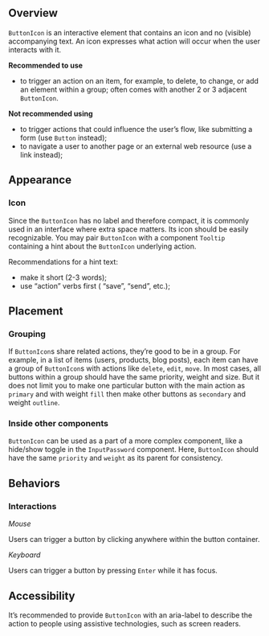 ## Overview

`ButtonIcon` is an interactive element that contains an icon and no (visible) accompanying text. An icon expresses what action will occur when the user interacts with it.

**Recommended to use**

- to trigger an action on an item, for example, to delete, to change, or add an element within a group; often comes with another 2 or 3 adjacent `ButtonIcon`.

**Not recommended using**

- to trigger actions that could influence the user’s flow, like submitting a form (use `Button` instead);
- to navigate a user to another page or an external web resource (use a link instead);

## Appearance

### Icon

Since the `ButtonIcon` has no label and therefore compact, it is commonly used in an interface where extra space matters. Its icon should be easily recognizable. You may pair `ButtonIcon` with a component `Tooltip` containing a hint about the `ButtonIcon` underlying action.

Recommendations for a hint text:

- make it short (2-3 words);
- use “action” verbs first ( “save”, “send”, etc.);

## Placement

### Grouping

If `ButtonIcon`s share related actions, they’re good to be in a group. For example, in a list of items (users, products, blog posts), each item can have a group of `ButtonIcon`s with actions like `delete`, `edit`, `move`. In most cases, all buttons within a group should have the same priority, weight and size. But it does not limit you to make one particular button with the main action as `primary` and with weight `fill` then make other buttons as `secondary` and weight `outline`.

### Inside other components

`ButtonIcon` can be used as a part of a more complex component, like a hide/show toggle in the `InputPassword` component. Here, `ButtonIcon` should have the same `priority` and `weight` as its parent for consistency.

## Behaviors

### Interactions

_Mouse_

Users can trigger a button by clicking anywhere within the button container.

_Keyboard_

Users can trigger a button by pressing `Enter` while it has focus.

## Accessibility

It’s recommended to provide `ButtonIcon` with an aria-label to describe the action to people using assistive technologies, such as screen readers.

